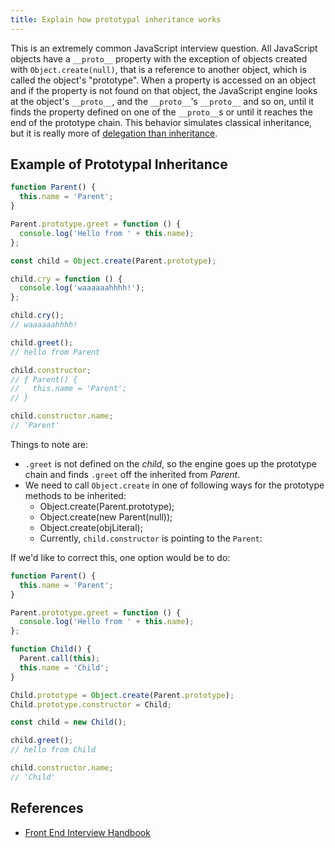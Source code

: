 ```yaml
---
title: Explain how prototypal inheritance works
---
```


This is an extremely common JavaScript interview question. All JavaScript objects have a `__proto__` property with the exception of objects created with `Object.create(null)`, that is a reference to another object, which is called the object's "prototype". When a property is accessed on an object and if the property is not found on that object, the JavaScript engine looks at the object's `__proto__`, and the `__proto__`'s `__proto__` and so on, until it finds the property defined on one of the `__proto__`s or until it reaches the end of the prototype chain. This behavior simulates classical inheritance, but it is really more of [delegation than inheritance](https://davidwalsh.name/javascript-objects).

## Example of Prototypal Inheritance

```js
function Parent() {
  this.name = 'Parent';
}

Parent.prototype.greet = function () {
  console.log('Hello from ' + this.name);
};

const child = Object.create(Parent.prototype);

child.cry = function () {
  console.log('waaaaaahhhh!');
};

child.cry();
// waaaaaahhhh!

child.greet();
// hello from Parent

child.constructor;
// ƒ Parent() {
//   this.name = 'Parent';
// }

child.constructor.name;
// 'Parent'
```

Things to note are:

- `.greet` is not defined on the _child_, so the engine goes up the prototype chain and finds `.greet` off the inherited from _Parent_.
- We need to call `Object.create` in one of following ways for the prototype methods to be inherited:
  - Object.create(Parent.prototype);
  - Object.create(new Parent(null));
  - Object.create(objLiteral);
  - Currently, `child.constructor` is pointing to the `Parent`:

If we'd like to correct this, one option would be to do:

```js
function Parent() {
  this.name = 'Parent';
}

Parent.prototype.greet = function () {
  console.log('Hello from ' + this.name);
};

function Child() {
  Parent.call(this);
  this.name = 'Child';
}

Child.prototype = Object.create(Parent.prototype);
Child.prototype.constructor = Child;

const child = new Child();

child.greet();
// hello from Child

child.constructor.name;
// 'Child'
```

## References

- [Front End Interview Handbook](https://www.frontendinterviewhandbook.com/javascript-questions)
